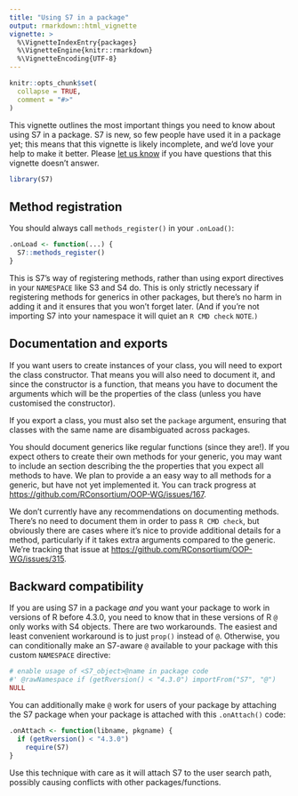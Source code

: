 ```yaml
---
title: "Using S7 in a package"
output: rmarkdown::html_vignette
vignette: >
  %\VignetteIndexEntry{packages}
  %\VignetteEngine{knitr::rmarkdown}
  %\VignetteEncoding{UTF-8}
---
```


```r
knitr::opts_chunk$set(
  collapse = TRUE,
  comment = "#>"
)
```

This vignette outlines the most important things you need to know about using S7 in a package.
S7 is new, so few people have used it in a package yet; this means that this vignette is likely incomplete, and we'd love your help to make it better.
Please [let us know](https://github.com/RConsortium/OOP-WG/issues/new) if you have questions that this vignette doesn't answer.

```r
library(S7)
```

## Method registration

You should always call `methods_register()` in your `.onLoad()`:

```r
.onLoad <- function(...) {
  S7::methods_register()
}
```

This is S7's way of registering methods, rather than using export directives in your `NAMESPACE` like S3 and S4 do.
This is only strictly necessary if registering methods for generics in other packages, but there's no harm in adding it and it ensures that you won't forget later.
(And if you're not importing S7 into your namespace it will quiet an `R CMD check` `NOTE`.`)`

## Documentation and exports

If you want users to create instances of your class, you will need to export the class constructor.
That means you will also need to document it, and since the constructor is a function, that means you have to document the arguments which will be the properties of the class (unless you have customised the constructor).

If you export a class, you must also set the `package` argument, ensuring that classes with the same name are disambiguated across packages.

You should document generics like regular functions (since they are!).
If you expect others to create their own methods for your generic, you may want to include an section describing the the properties that you expect all methods to have.
We plan to provide a an easy way to all methods for a generic, but have not yet implemented it.
You can track progress at <https://github.com/RConsortium/OOP-WG/issues/167>.

We don't currently have any recommendations on documenting methods.
There's no need to document them in order to pass `R CMD check`, but obviously there are cases where it's nice to provide additional details for a method, particularly if it takes extra arguments compared to the generic.
We're tracking that issue at <https://github.com/RConsortium/OOP-WG/issues/315>.

## Backward compatibility

If you are using S7 in a package *and* you want your package to work in versions of R before 4.3.0, you need to know that in these versions of R `@` only works with S4 objects.
There are two workarounds.
The easiest and least convenient workaround is to just `prop()` instead of `@`.
Otherwise, you can conditionally make an S7-aware `@` available to your package with this custom `NAMESPACE` directive:

``` r
# enable usage of <S7_object>@name in package code
#' @rawNamespace if (getRversion() < "4.3.0") importFrom("S7", "@")
NULL
```

You can additionally make `@` work for users of your package by attaching the S7 package when your package is attached with this `.onAttach()` code:

```r
.onAttach <- function(libname, pkgname) {
  if (getRversion() < "4.3.0")
    require(S7)
}
```

Use this technique with care as it will attach S7 to the user search path, possibly causing conflicts with other packages/functions.
